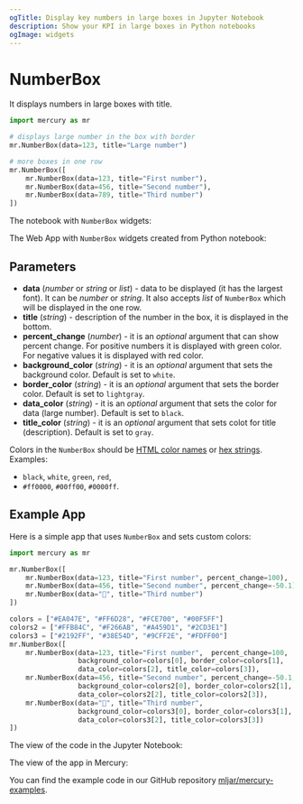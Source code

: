 ```yaml
---
ogTitle: Display key numbers in large boxes in Jupyter Notebook
description: Show your KPI in large boxes in Python notebooks
ogImage: widgets
---
```



# NumberBox

It displays numbers in large boxes with title. 

```python
import mercury as mr
```
```python
# displays large number in the box with border
mr.NumberBox(data=123, title="Large number")
```
```python
# more boxes in one row
mr.NumberBox([
    mr.NumberBox(data=123, title="First number"),
    mr.NumberBox(data=456, title="Second number"),
    mr.NumberBox(data=789, title="Third number")
])
```

The notebook with `NumberBox` widgets:
<Screenshot src={notebookPng} alt="Python notebook with NumberBoxes" />

The Web App with `NumberBox` widgets created from Python notebook:
<Screenshot src={appPng} alt="Mercury App with NumberBoxes created from Python notebook" />

## Parameters

- **data** (_number_ or _string_ or _list_) - data to be displayed (it has the largest font). It can be _number_ or _string_. It also accepts _list_ of `NumberBox` which will be displayed in the one row.
- **title** (_string_) - description of the number in the box, it is displayed in the bottom. 
- **percent_change** (_number_) - it is an _optional_ argument that can show percent change. For positive numbers it is displayed with green color. For negative values it is displayed with red color.
- **background_color** (_string_) - it is an _optional_ argument that sets the background color. Default is set to `white`. 
- **border_color** (_string_) - it is an _optional_ argument that sets the border color. Default is set to `lightgray`.
- **data_color** (_string_) - it is an _optional_ argument that sets the color for data (large number). Default is set to `black`.
- **title_color** (_string_) - it is an _optional_ argument that sets colot for title (description). Default is set to `gray`.

Colors in the `NumberBox` should be [HTML color names](https://www.w3schools.com/tags/ref_colornames.asp) or [hex strings](https://www.w3schools.com/html/html_colors_hex.asp). Examples:

- `black`, `white`, `green`, `red`,
- `#ff0000`, `#00ff00`, `#0000ff`.


## Example App

Here is a simple app that uses `NumberBox` and sets custom colors:

```python
import mercury as mr
```
```python
mr.NumberBox([
    mr.NumberBox(data=123, title="First number", percent_change=100),
    mr.NumberBox(data=456, title="Second number", percent_change=-50.1),
    mr.NumberBox(data="🎉", title="Third number")
])
```
```python
colors = ["#EA047E", "#FF6D28", "#FCE700", "#00F5FF"]
colors2 = ["#FFB84C", "#F266AB", "#A459D1", "#2CD3E1"]
colors3 = ["#2192FF", "#38E54D", "#9CFF2E", "#FDFF00"]
mr.NumberBox([
    mr.NumberBox(data=123, title="First number",  percent_change=100,
                 background_color=colors[0], border_color=colors[1], 
                 data_color=colors[2], title_color=colors[3]),
    mr.NumberBox(data=456, title="Second number", percent_change=-50.1,
                 background_color=colors2[0], border_color=colors2[1], 
                 data_color=colors2[2], title_color=colors2[3]),
    mr.NumberBox(data="🎉", title="Third number",
                 background_color=colors3[0], border_color=colors3[1], 
                 data_color=colors3[2], title_color=colors3[3])
])
```

The view of the code in the Jupyter Notebook:
<Screenshot src={notebookExamplePng} alt="Python notebook with NumberBoxes" />


The view of the app in Mercury:
<Screenshot src={appExamplePng} alt="Mercury App with NumberBoxes created from Python notebook" />

You can find the example code in our GitHub repository [mljar/mercury-examples](https://github.com/mljar/mercury-examples).

